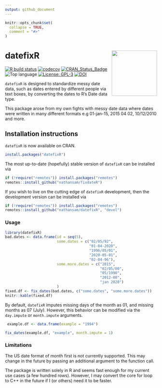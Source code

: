 ```yaml
---
output: github_document
---
```


<!-- README.md is generated from README.Rmd. Please edit that file -->

```r
knitr::opts_chunk$set(
  collapse = TRUE,
  comment = "#>"
)
```

# datefixR   <img src="man/figures/sticker.png" align="right" width="150" />

<!-- badges: start -->
[![R build status](https://github.com/nathansam/datefixR/workflows/R-CMD-check/badge.svg)](https://github.com/nathansam/datefixR/actions)
[![codecov](https://codecov.io/gh/nathansam/datefixR/branch/main/graph/badge.svg?token=lb83myWBXt)](https://app.codecov.io/gh/nathansam/datefixR)
[![CRAN\_Status\_Badge](https://www.r-pkg.org/badges/version/datefixR)](https://cran.r-project.org/package=datefixR)
![Top language](https://img.shields.io/github/languages/top/nathansam/datefixR)
[![License: GPL-3](https://img.shields.io/badge/License-GPL3-green.svg)](https://opensource.org/licenses/GPL-3.0)
[![DOI](https://zenodo.org/badge/DOI/10.5281/zenodo.5655311.svg)](https://doi.org/10.5281/zenodo.5655311)
<!-- badges: end -->

`datefixR` is designed to standardize messy date data, such as dates
entered by different people via text boxes, by converting the dates to R's Date
data type.

This package arose from my own fights with messy date data where dates were
written in many different formats e.g 01-jan-15, 2015 04 02, 10/12/2010 and
more. 

## Installation instructions

`datefixR` is now available on CRAN.

```R
install.packages("datefixR")
```

The most up-to-date (hopefully) stable version of `datefixR` can be installed
via

```R
if (!require("remotes")) install.packages("remotes")
remotes::install_github("nathansam/fixdateR")
```

If you wish to live on the cutting edge of `datefixR` development, then the
development version can be installed via

```R
if (!require("remotes")) install.packages("remotes")
remotes::install_github("nathansam/datefixR", "devel")
```

### Usage

```r
library(datefixR)
bad.dates <- data.frame(id = seq(5),
                        some.dates = c("02/05/92",
                                       "01-04-2020",
                                       "1996/05/01",
                                       "2020-05-01",
                                       "02-04-96"),
                        some.more.dates = c("2015",
                                            "02/05/00",
                                            "05/1990",
                                            "2012-08",
                                            "jan 2020")
                        )
fixed.df <- fix_dates(bad.dates, c("some.dates", "some.more.dates"))
knitr::kable(fixed.df)
```

By default, `datefixR` imputes missing days of the month as 01, and missing months as 07 (July). However, this behavior can be modified via the `day.impute` or `month.impute` arguments. 

```R
 example.df <- data.frame(example = "1994")

fix_dates(example.df, "example", month.impute = 1)
```

### Limitations

The US date format of month first is not currently supported. This may change
in the future by passing an additional argument to the function call.

The package is written solely in R and seems fast enough for my current use
cases (a few hundred rows). However, I may convert the core for loop to C++ in
the future if I (or others) need it to be faster. 
